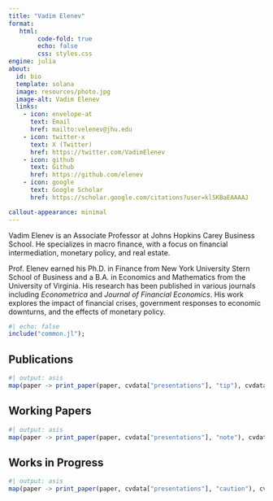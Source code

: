 ```yaml
---
title: "Vadim Elenev"
format:
   html:
        code-fold: true
        echo: false
        css: styles.css
engine: julia
about:
  id: bio
  template: solana
  image: resources/photo.jpg
  image-alt: Vadim Elenev
  links:
    - icon: envelope-at
      text: Email
      href: mailto:velenev@jhu.edu 
    - icon: twitter-x
      text: X (Twitter)
      href: https://twitter.com/VadimElenev
    - icon: github
      text: Github
      href: https://github.com/elenev
    - icon: google
      text: Google Scholar
      href: https://scholar.google.com/citations?user=klSKBaEAAAAJ      

callout-appearance: minimal
---
```


:::{#bio}

Vadim Elenev is an Associate Professor at Johns Hopkins Carey Business School. He specializes in macro finance, with a focus on financial intermediation, monetary policy, and real estate.

Prof. Elenev earned his Ph.D. in Finance from New York University Stern School of Business and a B.A. in Economics and Mathematics from the University of Virginia. His research has been published in various journals including _Econometrica_ and _Journal of Financial Economics_. His work explores the impact of financial crises, government responses to economic downturns, and the effects of monetary policy.

:::

```julia
#| echo: false
include("common.jl");
```


## Publications

```julia
#| output: asis
map(paper -> print_paper(paper, cvdata["presentations"], "tip"), cvdata["publications"]);
```

## Working Papers

```julia
#| output: asis
map(paper -> print_paper(paper, cvdata["presentations"], "note"), cvdata["working-papers"]);
```

## Works in Progress
```julia
#| output: asis
map(paper -> print_paper(paper, cvdata["presentations"], "caution"), cvdata["works-in-progress"]);
```